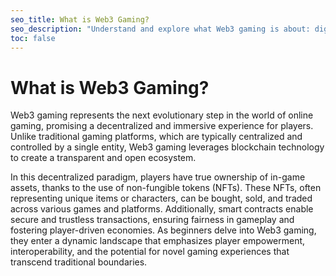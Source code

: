 ```yaml
---
seo_title: What is Web3 Gaming?
seo_description: "Understand and explore what Web3 gaming is about: digital assets, metaverse, verifiably fair games enabled by smart-contracts, community, and more."
toc: false
---
```


# What is Web3 Gaming?

Web3 gaming represents the next evolutionary step in the world of online gaming, promising a decentralized and immersive experience for players. Unlike traditional gaming platforms, which are typically centralized and controlled by a single entity, Web3 gaming leverages blockchain technology to create a transparent and open ecosystem.

In this decentralized paradigm, players have true ownership of in-game assets, thanks to the use of non-fungible tokens (NFTs). These NFTs, often representing unique items or characters, can be bought, sold, and traded across various games and platforms. Additionally, smart contracts enable secure and trustless transactions, ensuring fairness in gameplay and fostering player-driven economies. As beginners delve into Web3 gaming, they enter a dynamic landscape that emphasizes player empowerment, interoperability, and the potential for novel gaming experiences that transcend traditional boundaries.
